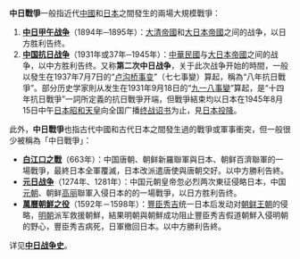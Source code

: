 '''中日戰爭'''一般指近代[[中國|中國]]和[[日本|日本]]之間發生的兩場大規模戰爭：

#'''[[甲午战争|中日甲午战争]]'''（1894年─1895年）：[[大清帝國|大清帝國]]和[[大日本帝國|大日本帝國]]之间的战争，以日方胜利告终。
#'''[[中国抗日战争|中国抗日战争]]'''（1931年或37年─1945年）：[[中華民國大陸時期|中華民國]]与[[大日本帝國|大日本帝國]]之间的战争，以中方胜利告终。又称'''第二次中日战争'''，关于此次战争开始的時間，一般以發生在1937年7月7日的“[[卢沟桥事变|卢沟桥事变]]”（七七事變）算起，稱為“八年抗日戰爭”。部分历史学家則从发生在1931年9月18日的“[[九一八事變|九一八事變]]”算起，是“十四年抗日戰爭”一詞所定義的抗日戰爭开端，但戰爭結束均以日本在1945年8月15日中午[[日本|日本]][[昭和天皇|昭和天皇]]向全国广播[[终战诏书|终战诏书]]为止，見[[日本投降|日本投降]]。

此外，'''中日戰爭'''也指古代中國和古代日本之間發生過的戰爭或軍事衝突，但一般很少被稱為「中日戰爭」：
*'''[[白江口之戰|白江口之戰]]'''（663年）：中国唐朝、朝鲜新羅聯軍與日本、朝鲜百濟聯軍的一場戰爭，最終日本全軍覆滅，日本改派遣唐使與唐朝交好。以中方勝利告終。
*'''[[元日战争|元日战争]]'''（1274年、1281年）：中国元朝皇帝忽必烈两次東征侵略日本，中国[[元朝|元朝]]、朝鲜[[高丽|高丽]]聯軍入侵日本的的一場戰爭，以日方胜利告终。
*'''[[朝鮮之役|萬曆朝鮮之役]]'''（1592年－1598年）：[[豐臣秀吉|豐臣秀吉]]统一日本后发动对[[朝鲜王朝|朝鲜王朝]]的侵略，[[明朝|明朝]]派军救援朝鮮，結果明朝與朝鮮成功阻止豐臣秀吉假道朝鮮入侵明朝的野心，豐臣秀吉病死，日軍撤回日本。以中方勝利告終。
详见'''[[中日战争史|中日战争史]]'''。
{{Disambiguation|Cat=四字亚洲战事消歧义}}